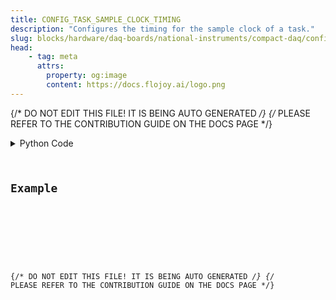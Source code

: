 ```yaml
---
title: CONFIG_TASK_SAMPLE_CLOCK_TIMING
description: "Configures the timing for the sample clock of a task."
slug: blocks/hardware/daq-boards/national-instruments/compact-daq/config-task-sample-clock-timing
head:
    - tag: meta
      attrs:
        property: og:image
        content: https://docs.flojoy.ai/logo.png
---
```


{/* DO NOT EDIT THIS FILE! IT IS BEING AUTO GENERATED */}
{/* PLEASE REFER TO THE CONTRIBUTION GUIDE ON THE DOCS PAGE */}


<DownloadStudioBanner />
<PythonDocsDisplay docstring={block_data["docstring"]} />
<details>
<summary>Python Code</summary>



<Code code={pythonCode} lang="py" wrap theme="dracula" />

[Find this Flojoy Block on GitHub](https://github.com/flojoy-ai/blocks/blob/main/blocks/HARDWARE/DAQ_BOARDS/NATIONAL_INSTRUMENTS/COMPACT_DAQ/CONFIG_TASK_SAMPLE_CLOCK_TIMING/CONFIG_TASK_SAMPLE_CLOCK_TIMING.py)

</details>

## Example


<GetHelpWidget />


<AppDisplay app={app} blockName="CONFIG_TASK_SAMPLE_CLOCK_TIMING" client:visible />


<Example />

{/* DO NOT EDIT THIS FILE! IT IS BEING AUTO GENERATED */}
{/* PLEASE REFER TO THE CONTRIBUTION GUIDE ON THE DOCS PAGE */}
